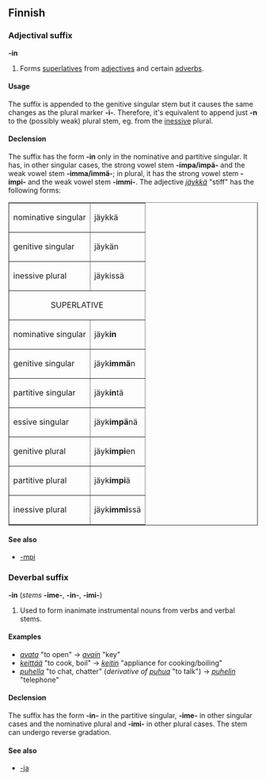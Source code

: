 ==Finnish==

===Adjectival suffix===
'''-in'''

# Forms [[superlative]]s from [[adjective]]s and certain [[adverb]]s.

====Usage====

The suffix is appended to the genitive singular stem but it causes the same changes as the plural marker '''-i-'''. Therefore, it's equivalent to append just '''-n''' to the (possibly weak) plural stem, eg. from the [[inessive]] plural.

====Declension====

The suffix has the form '''-in''' only in the nominative and partitive singular. It has, in other singular cases, the strong vowel stem '''-impa/impä-''' and the weak vowel stem '''-imma/immä-'''; in plural, it has the strong vowel stem '''-impi-''' and the weak vowel stem '''-immi-'''. The adjective ''[[jäykkä]]'' "stiff" has the following forms:

<table border="1">
<tr><td>nominative singular</td><td>jäykkä  </td></tr>
<tr><td>genitive singular  </td><td>jäykän  </td></tr>
<tr><td>inessive plural    </td><td>jäykissä</td></tr>
<tr><td colspan="2" align="center">SUPERLATIVE</td></tr>
<tr><td>nominative singular</td><td>jäyk'''in'''</td></tr>
<tr><td>genitive singular  </td><td>jäyk'''immä'''n</td></tr>
<tr><td>partitive singular </td><td>jäyk'''in'''tä</td></tr>
<tr><td>essive singular    </td><td>jäyk'''impä'''nä</td></tr>
<tr><td>genitive plural    </td><td>jäyk'''impi'''en</td></tr>
<tr><td>partitive plural   </td><td>jäyk'''impi'''ä</td></tr>
<tr><td>inessive plural    </td><td>jäyk'''immi'''ssä</td></tr>
</table>

====See also====
*[[-mpi#Finnish|-mpi]]

===Deverbal suffix===
'''-in''' (''stems'' '''-ime-''', '''-in-''', '''-imi-''')

# Used to form inanimate instrumental nouns from verbs and verbal stems.

====Examples====
* ''[[avata#Finnish|avata]]'' "to open" -> ''[[avain#Finnish|avain]]'' "key"
* ''[[keittää#Finnish|keittää]]'' "to cook, boil" -> ''[[keitin#Finnish|keitin]]'' "appliance for cooking/boiling"
* ''[[puhella#Finnish|puhella]]'' "to chat, chatter" (''derivative of [[puhua]]'' "to talk") -> ''[[puhelin#Finnish|puhelin]]'' "telephone"

====Declension====
The suffix has the form '''-in-''' in the partitive singular, '''-ime-''' in other singular cases and the nominative plural and '''-imi-''' in other plural cases. The stem can undergo reverse gradation.

====See also====
*[[-ja#Finnish|-ja]]